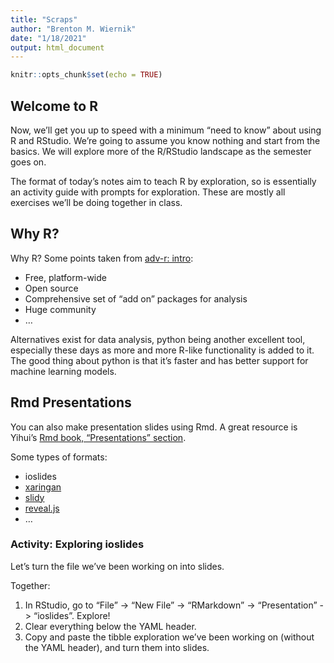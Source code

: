 ```yaml
---
title: "Scraps"
author: "Brenton M. Wiernik"
date: "1/18/2021"
output: html_document
---
```


```r
knitr::opts_chunk$set(echo = TRUE)
```

## Welcome to R

Now, we'll get you up to speed with a minimum "need to know" about using R and 
RStudio. We're going to assume you know nothing and start from the basics. We will
explore more of the R/RStudio landscape as the semester goes on.

The format of today's notes aim to teach R by exploration, so is essentially an 
activity guide with prompts for exploration. These are mostly all exercises 
we'll be doing together in class. 


## Why R?

Why R? Some points taken from [adv-r: intro](http://adv-r.had.co.nz/Introduction.html):

- Free, platform-wide
- Open source
- Comprehensive set of "add on" packages for analysis
- Huge community
- …

Alternatives exist for data analysis, python being another excellent tool, 
especially these days as more and more R-like functionality is added to it. The 
good thing about python is that it's faster and has better support for machine 
learning models. 



## Rmd Presentations

You can also make presentation slides using Rmd. A great resource is Yihui's 
[Rmd book, "Presentations" section](https://bookdown.org/yihui/rmarkdown/presentations.html).

Some types of formats:

- ioslides
- [xaringan](https://slides.yihui.name/xaringan/#1)
- [slidy](https://www.w3.org/Talks/Tools/Slidy2/#(1))
- [reveal.js](https://revealjs.com/#/)
- ...


### Activity: Exploring ioslides

Let's turn the file we've been working on into slides.

Together:

1. In RStudio, go to "File" -> "New File" -> "RMarkdown" -> 
   "Presentation" -> "ioslides". Explore!
2. Clear everything below the YAML header.
3. Copy and paste the tibble exploration we've been working on 
   (without the YAML header), and turn them into slides.